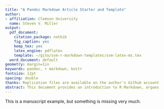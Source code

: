 ```yaml
---
title: "A Pandoc Markdown Article Starter and Template"
author:
- affiliation: Clemson University
  name: Steven V. Miller
output:
  pdf_document:
    citation_package: natbib
    fig_caption: yes
    keep_tex: yes
    latex_engine: pdflatex
    template: ~/gito/svm-r-markdown-templates/svm-latex-ms.tex
  word_document: default
geometry: margin=1in
keywords: pandoc, r markdown, knitr
fontsize: 12pt
spacing: double
thanks: Replication files are available on the author's Github account...
abstract: This document provides an introduction to R Markdown, argues for its...
---
```


This is  a manuscript example, but something is missing very much.